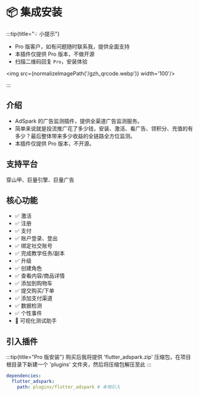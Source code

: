 
# 📦 集成安装

:::tip{title="💡 小提示"}

 - Pro 版客户，如有问题随时联系我，提供全面支持
 - 本插件仅提供 Pro 版本，不做开源
 - 扫描二维码回复 `Pro`，安装体验

 <img src={normalizeImagePath('/gzh_qrcode.webp')} width='100'/>

:::

## 介绍

- AdSpark 的广告监测插件，提供全渠道广告监测服务。
- 简单来说就是投流推广花了多少钱，安装、激活、看广告、领积分、充值的有多少？最后整体带来多少收益的全链路全方位监测。
- 本插件仅提供 Pro 版本，不开源。


## 支持平台

穿山甲、巨量引擎、巨量广告

## 核心功能
- ✅ 激活
- ✅ 注册
- ✅ 支付
- ✅ 账户登录、登出
- ✅ 绑定社交账号
- ✅ 完成教学任务/副本
- ✅ 升级
- ✅ 创建角色
- ✅ 查看内容/商品详情
- ✅ 添加到购物车
- ✅ 提交购买/下单
- ✅ 添加支付渠道
- ✅ 数据检测
- ✅ 个性事件
- 📱 可视化测试助手

## 引入插件

:::tip{title="Pro 版安装"}
购买后我将提供 'flutter_adspark.zip' 压缩包，在项目根目录下新建一个 'plugins' 文件夹，然后将压缩包解压至此
:::

```yaml title="pubspec.yaml"
dependencies:
  flutter_adspark: 
    path: plugins/flutter_adspark # 本地引入
```
